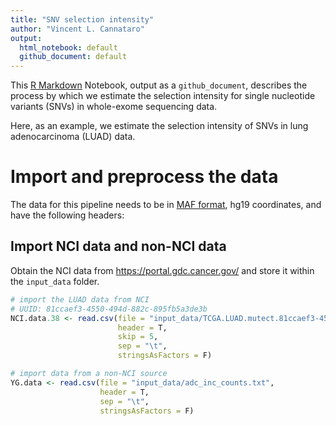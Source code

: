 ```yaml
---
title: "SNV selection intensity"
author: "Vincent L. Cannataro"
output:
  html_notebook: default
  github_document: default
---
```


This [R Markdown](http://rmarkdown.rstudio.com) Notebook, output as a `github_document`, describes the process by which we estimate the selection intensity for single nucleotide variants (SNVs) in whole-exome sequencing data.  

Here, as an example, we estimate the selection intensity of SNVs in lung adenocarcinoma (LUAD) data. 

# Import and preprocess the data

The data for this pipeline needs to be in [MAF format](https://wiki.nci.nih.gov/display/TCGA/Mutation+Annotation+Format+(MAF)+Specification), hg19 coordinates, and have the following headers: 

## Import NCI data and non-NCI data

Obtain the NCI data from <https://portal.gdc.cancer.gov/> and store it within the `input_data` folder.

```r
# import the LUAD data from NCI 
# UUID: 81ccaef3-4550-494d-882c-895fb5a3de3b
NCI.data.38 <- read.csv(file = "input_data/TCGA.LUAD.mutect.81ccaef3-4550-494d-882c-895fb5a3de3b.DR-7.0.somatic.maf",
                        header = T,
                        skip = 5,
                        sep = "\t",
                        stringsAsFactors = F)

# import data from a non-NCI source
YG.data <- read.csv(file = "input_data/adc_inc_counts.txt",
                    header = T,
                    sep = "\t",
                    stringsAsFactors = F)
```





